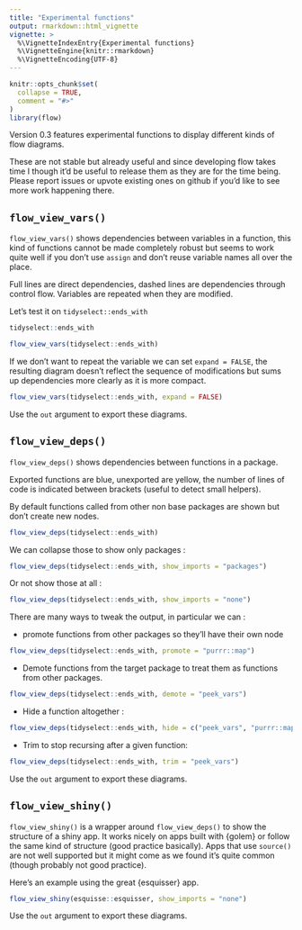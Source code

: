 ```yaml
---
title: "Experimental functions"
output: rmarkdown::html_vignette
vignette: >
  %\VignetteIndexEntry{Experimental functions}
  %\VignetteEngine{knitr::rmarkdown}
  %\VignetteEncoding{UTF-8}
---
```


```r
knitr::opts_chunk$set(
  collapse = TRUE,
  comment = "#>"
)
library(flow)
```

Version 0.3 features experimental functions to display different kinds of flow diagrams.

These are not stable but already useful and since developing flow takes time I though
it'd be useful to release them as they are for the time being. Please report issues
or upvote existing ones on github if you'd like to see more work happening there.

## `flow_view_vars()`

`flow_view_vars()` shows dependencies between variables in a function, this kind
of functions cannot be made completely robust but seems to work quite well
if you don't use `assign` and don't reuse variable names all over the place.

Full lines are direct dependencies, dashed lines are dependencies through control flow.
Variables are repeated when they are modified.

Let's test it on `tidyselect::ends_with`

```r
tidyselect::ends_with
```

```r
flow_view_vars(tidyselect::ends_with)
```

If we don't want to repeat the variable we can set `expand = FALSE`, the resulting
diagram doesn't reflect the sequence of modifications but sums up dependencies
more clearly as it is more compact.

```r
flow_view_vars(tidyselect::ends_with, expand = FALSE)
```

Use the `out` argument to export these diagrams.

## `flow_view_deps()`

`flow_view_deps()` shows dependencies between functions in a package.

Exported functions are blue, unexported are yellow, the number of lines of code
is indicated between brackets (useful to detect small helpers).

By default functions called from other non base packages are shown but don't
create new nodes.

```r
flow_view_deps(tidyselect::ends_with)
```

We can collapse those to show only packages : 

```r
flow_view_deps(tidyselect::ends_with, show_imports = "packages")
```

Or not show those at all :

```r
flow_view_deps(tidyselect::ends_with, show_imports = "none")
```

There are many ways to tweak the output, in particular we can :

* promote functions from other packages so they'll have their own node

```r
flow_view_deps(tidyselect::ends_with, promote = "purrr::map")
```

* Demote functions from the target package to treat them as functions from other packages.

```r
flow_view_deps(tidyselect::ends_with, demote = "peek_vars")
```


* Hide a function altogether :

```r
flow_view_deps(tidyselect::ends_with, hide = c("peek_vars", "purrr::map"))
```

* Trim to stop recursing after a given function:

```r
flow_view_deps(tidyselect::ends_with, trim = "peek_vars")
```


Use the `out` argument to export these diagrams.


## `flow_view_shiny()`

`flow_view_shiny()` is a wrapper around `flow_view_deps()` to show the structure
of a shiny app. It works nicely on apps built with {golem} or follow the same
kind of structure (good practice basically). Apps that use `source()`
are not well supported but it might come as we found it's quite common (though
probably not good practice).

Here's an example using the great {esquisser} app.

```r
flow_view_shiny(esquisse::esquisser, show_imports = "none")
```

Use the `out` argument to export these diagrams.
